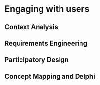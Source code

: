 # Engaging with users

## Context Analysis

## Requirements Engineering

## Participatory Design

## Concept Mapping and Delphi
